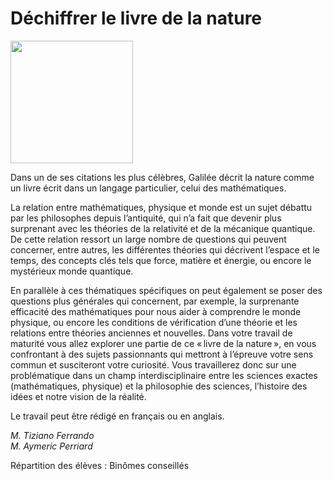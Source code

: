 # Déchiffrer le livre de la nature

::: {.center data-latex=""}
![](images/dechiffrer-le-livre-de-la-nature.jpg){height=14em}
:::

Dans un de ses citations les plus célèbres, Galilée décrit la nature
comme un livre écrit dans un langage particulier, celui des
mathématiques.  

La relation entre mathématiques, physique et monde est un sujet débattu
par les philosophes depuis l'antiquité, qui n'a fait que devenir plus
surprenant avec les théories de la relativité et de la mécanique
quantique. De cette relation ressort un large nombre de questions qui
peuvent concerner, entre autres, les différentes théories qui décrivent
l'espace et le temps, des concepts clés tels que force, matière et
énergie, ou encore le mystérieux monde quantique.  

En parallèle à ces thématiques spécifiques on peut également se poser
des questions plus générales qui concernent, par exemple, la surprenante
efficacité des mathématiques pour nous aider à comprendre le monde
physique, ou encore les conditions de vérification d'une théorie et les
relations entre théories anciennes et nouvelles. Dans votre travail de
maturité vous allez explorer une partie de ce « livre de la nature », en
vous confrontant à des sujets passionnants qui mettront à l'épreuve
votre sens commun et susciteront votre curiosité. Vous travaillerez donc
sur une problématique dans un champ interdisciplinaire entre les
sciences exactes (mathématiques, physique) et la philosophie des
sciences, l'histoire des idées et notre vision de la réalité.

Le travail peut être rédigé en français ou en anglais.

::: {.signature data-latex=""}
_M. Tiziano Ferrando_  
_M. Aymeric Perriard_
:::
Répartition des élèves : Binômes conseillés